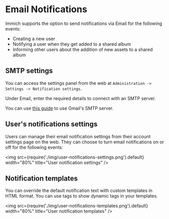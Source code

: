 # Email Notifications

Immich supports the option to send notifications via Email for the following events:

- Creating a new user
- Notifying a user when they get added to a shared album
- Informing other users about the addition of new assets to a shared album

## SMTP settings

You can access the settings panel from the web at `Administration -> Settings -> Notification settings`.

Under Email, enter the required details to connect with an SMTP server.

You can use [this guide](/docs/guides/smtp-gmail) to use Gmail's SMTP server.

## User's notifications settings

Users can manage their email notification settings from their account settings page on the web. They can choose to turn email notifications on or off for the following events:

<img src={require('./img/user-notifications-settings.png').default} width="80%" title="User notification settings" />

## Notification templates

You can override the default notification text with custom templates in HTML format. You can use tags to show dynamic tags in your templates.

<img src={require('./img/user-notifications-templates.png').default} width="80%" title="User notification templates" />
